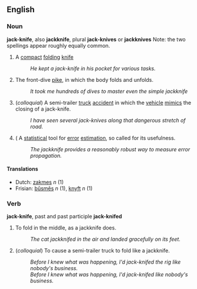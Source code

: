 ==English==
===Noun===
'''jack-knife''', also '''jackknife''', plural '''jack-knives''' or '''jackknives'''
Note: the two spellings appear roughly equally common.

# A [[compact]] [[fold]]ing [[knife]]
#: ''He kept a jack-knife in his pocket for various tasks.''
# The front-dive [[pike]], in which the body folds and unfolds.
#: ''It took me hundreds of dives to master even the simple jackknife''
# (''colloquial'') A semi-trailer [[truck]] [[accident]] in which the [[vehicle]] [[mimic]]s the closing of a jack-knife.
#: ''I have seen several jack-knives along that dangerous stretch of road.''
# ({{physics}} A [[statistical]] tool for [[error]] [[estimation]], so called for its usefulness.
#: ''The jackknife provides a reasonably robust way to measure error propagation.''

====Translations====
*Dutch: [[zakmes]] ''n'' (1)
*Frisian: [[bûsmês]] ''n'' (1), [[knyft]] ''n'' (1)

===Verb===
'''jack-knife''', past and past participle '''jack-knifed'''

# To fold in the middle, as a jackknife does.
#: ''The cat jackknifed in the air and landed gracefully on its feet.''
# (''colloquial'') To cause a semi-trailer truck to fold like a jackknife.
#: ''Before I knew what was happening, I'd jack-knifed the rig like nobody's business.''
#: ''Before I knew what was happening, I'd jack-knifed like nobody's business.''